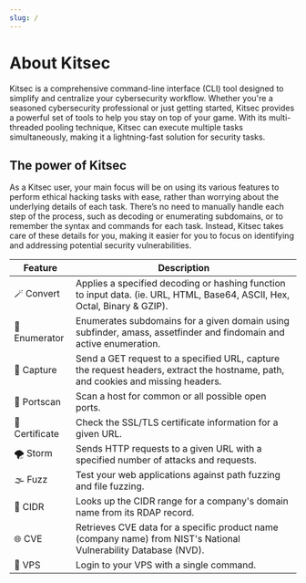 ```yaml
---
slug: /
---
```



# About Kitsec

Kitsec is a comprehensive command-line interface (CLI) tool designed to simplify and centralize your 
cybersecurity workflow. Whether you're a seasoned cybersecurity professional or just getting started, 
Kitsec provides a powerful set of tools to help you stay on top of your game. With its multi-threaded 
pooling technique, Kitsec can execute multiple tasks simultaneously, making it a lightning-fast solution 
for security tasks.


## The power of Kitsec

As a Kitsec user, your main focus will be on using its various features to perform ethical hacking tasks with ease, rather than worrying about the underlying details of each task. There’s no need to manually handle each step of the process, such as decoding or enumerating subdomains, or to remember the syntax and commands for each task. Instead, Kitsec takes care of these details for you, making it easier for you to focus on identifying and addressing potential security vulnerabilities.

| Feature | Description |
| --- | --- |
| 🪄 Convert | Applies a specified decoding or hashing function to input data. (ie. URL, HTML, Base64, ASCII, Hex, Octal, Binary & GZIP). |
| 🧮 Enumerator | Enumerates subdomains for a given domain using subfinder, amass, assetfinder and findomain and active enumeration. |
| 📸  Capture | Send a GET request to a specified URL, capture the request headers, extract the hostname, path, and cookies and missing headers. |
| 📡 Portscan | Scan a host for common or all possible open ports. |
| 📜 Certificate | Check the SSL/TLS certificate information for a given URL. |
| 🌪️ Storm | Sends HTTP requests to a given URL with a specified number of attacks and requests. |
| 🌫️ Fuzz | Test your web applications against path fuzzing and file fuzzing. |
| 📶 CIDR | Looks up the CIDR range for a company's domain name from its RDAP record. |
| 🌐 CVE | Retrieves CVE data for a specific product name (company name) from NIST's National Vulnerability Database (NVD). |
| 🧢 VPS | Login to your VPS with a single command. |
